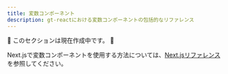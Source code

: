 ```yaml
---
title: 変数コンポーネント
description: gt-reactにおける変数コンポーネントの包括的なリファレンス
---
```

🚧 このセクションは現在作成中です。 🚧

Next.jsで変数コンポーネントを使用する方法については、[Next.jsリファレンス](/docs/next/reference/using-variable-components)を参照してください。